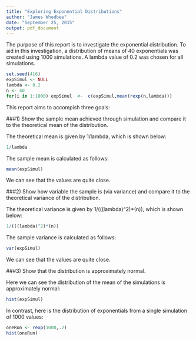 ```yaml
---
title: "Exploring Exponential Distributions"
author: "James Whedbee"
date: "September 25, 2015"
output: pdf_document
---
```


The purpose of this report is to investigate the exponential distribution. To aid in this investigation, a distribution of means of 40 exponentials was created using 1000 simulations. A lambda value of 0.2 was chosen for all simulations.

```r
set.seed(416)
expSimul <- NULL
lambda <- 0.2
n <- 40
for(i in 1:1000) expSimul  <-  c(expSimul,mean(rexp(n,lambda)))
```

This report aims to accompish three goals:

###1) Show the sample mean achieved through simulation and compare it to the theoretical mean of the distribution.

The theoretical mean is given by 1/lambda, which is shown below:
```r
1/lambda
```
The sample mean is calculated as follows:
```r
mean(expSimul)
```
We can see that the values are quite close.

###2) Show how variable the sample is (via variance) and compare it to the theoretical variance of the distribution.

The theoretical variance is given by 1/(((lambda)^2)*(n)), which is shown below:
```r
1/(((lambda)^2)*(n))
```
The sample variance is calculated as follows:
```r
var(expSimul)
```
We can see that the values are quite close.

###3) Show that the distribution is approximately normal.

Here we can see the distribution of the mean of the simulations is approximately normal:

```r
hist(expSimul)
```

In contrast, here is the distribution of exponentials from a single simulation of 1000 values:

```r
oneRun <- rexp(1000,.2)
hist(oneRun)
```

